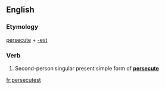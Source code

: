 ==English==

===Etymology===
[[persecute]] + [[-est]]

===Verb===
{{head|en|verb form}}

# {{context|archaic|lang=en}} Second-person singular present simple form of '''[[persecute]]'''

[[fr:persecutest]]